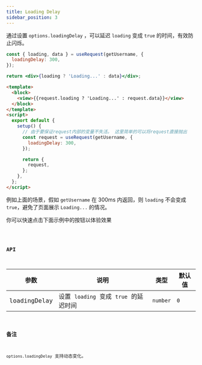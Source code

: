 ```yaml
---
title: Loading Delay
sidebar_position: 3
---
```


通过设置 `options.loadingDelay` ，可以延迟 `loading` 变成 `true` 的时间，有效防止闪烁。


<Tabs groupId="codeDisplayGroup">
<TabItem value="React" label="React">

```jsx showLineNumbers
const { loading, data } = useRequest(getUsername, {
  loadingDelay: 300,
});

return <div>{loading ? 'Loading...' : data}</div>;
```

</TabItem>
<TabItem value="Vue" label="Vue">

```html showLineNumbers
<template>
  <block>
    <view>{{request.loading ? 'Loading...' : request.data}}</view>
  </block>
</template>
<script>
  export default {
    setup() {
      // 由于要保证request内部的变量不失活。 这里简单的可以将request直接抛出
      const request = useRequest(getUsername, {
        loadingDelay: 300,
      });

      return {
        request,
      };
    },
  };
</script>
```

</TabItem>
</Tabs>

例如上面的场景，假如 `getUsername` 在 300ms 内返回，则 `loading` 不会变成 `true`，避免了页面展示 `Loading...` 的情况。

你可以快速点击下面示例中的按钮以体验效果

<code src="useRequest/loadingDelay/index" group="network" />

### API

| 参数         | 说明                                  | 类型     | 默认值 |
| ------------ | ------------------------------------- | -------- | ------ |
| loadingDelay | 设置 `loading` 变成 `true` 的延迟时间 | `number` | `0`    |

### 备注

`options.loadingDelay` 支持动态变化。
